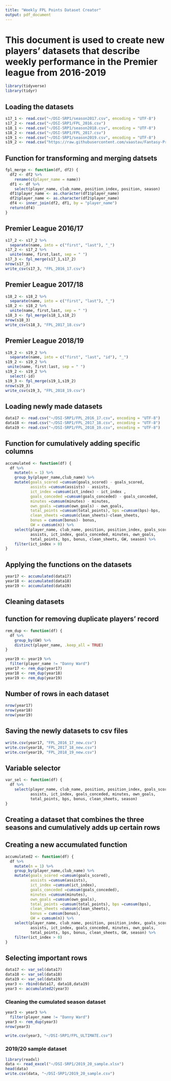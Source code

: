 ```yaml
---
title: "Weekly FPL Points Dataset Creator"
output: pdf_document
---
```



# This document is used to create new players' datasets that describe weekly performance in the Premier league from 2016-2019

```r
library(tidyverse)
library(tidyr)
```

## Loading the datasets

```r
s17_1 <- read.csv("~/DSI-SRP1/season2017.csv", encoding = "UTF-8")
s17_2 <- read.csv("~/DSI-SRP1/FPL_2016.csv")
s18_1 <- read.csv("~/DSI-SRP1/season2018.csv", encoding = "UTF-8")
s18_2 <- read.csv("~/DSI-SRP1/FPL_2017.csv")
s19_1 <- read.csv("~/DSI-SRP1/season2019.csv", encoding = "UTF-8")
s19_2 <- read.csv("https://raw.githubusercontent.com/vaastav/Fantasy-Premier-League/master/data/2018-19/gws/merged_gw.csv")
```

## Function for transforming and merging datsets

```r
fpl_merge <- function(df, df2) {
  df2 <- df2 %>% 
    rename(c(player_name = name))
  df1 <- df %>% 
    select(player_name, club_name, position_index, position, season)
  df1$player_name <- as.character(df1$player_name)
  df2$player_name <- as.character(df2$player_name)
  df4 <- inner_join(df2, df1, by = "player_name")
  return(df4)
}

```

## Premier League 2016/17

```r
s17_2 <- s17_2 %>% 
  separate(name, into = c("first", "last"), "_")
s17_2 <- s17_2 %>% 
  unite(name, first,last, sep = " ")
s17_3 <- fpl_merge(s17_1,s17_2)
nrow(s17_3)
write_csv(s17_3, "FPL_2016_17.csv")
```


## Premier League 2017/18
```r
s18_2 <- s18_2 %>% 
  separate(name, into = c("first", "last"), "_")
s18_2 <- s18_2 %>% 
  unite(name, first,last, sep = " ")
s18_3 <- fpl_merge(s18_1,s18_2)
nrow(s18_3)
write_csv(s18_3, "FPL_2017_18.csv")
```

## Premier League 2018/19

```r
s19_2 <- s19_2 %>% 
  separate(name, into = c("first", "last", "id"), "_")
s19_2 <- s19_2 %>% 
 unite(name, first:last, sep = " ")
s19_2 <- s19_2 %>% 
  select(-id)
s19_3 <- fpl_merge(s19_1,s19_2)
nrow(s19_3)
write_csv(s19_3, "FPL_2018_19.csv")

```

## Loading newly made datasets

```r
data17 <- read.csv("~/DSI-SRP1/FPL_2016_17.csv", encoding = "UTF-8")
data18 <- read.csv("~/DSI-SRP1/FPL_2017_18.csv", encoding = "UTF-8")
data19 <- read.csv("~/DSI-SRP1/FPL_2018_19.csv", encoding = "UTF-8")
```

## Function for cumulatively adding specific columns

```r
accumulated <- function(df) {
  df %>% 
    mutate(n = 1) %>% 
    group_by(player_name,club_name) %>% 
    mutate(goals_scored =cumsum(goals_scored) - goals_scored, 
           assists =cumsum(assists) - assists,
           ict_index =cumsum(ict_index) - ict_index ,
           goals_conceded =cumsum(goals_conceded) - goals_conceded,
           minutes =cumsum(minutes) - minutes, 
           own_goals =cumsum(own_goals) - own_goals, 
           total_points =cumsum(total_points), bps =cumsum(bps)-bps,
           clean_sheets =cumsum(clean_sheets)-clean_sheets, 
           bonus = cumsum(bonus)- bonus,
           GW = cumsum(n)) %>% 
    select(player_name, club_name, position, position_index, goals_scored,
           assists, ict_index, goals_conceded, minutes, own_goals,
           total_points, bps, bonus, clean_sheets, GW, season) %>% 
    filter(ict_index > 0)
}
```

## Applying the functions on the datasets

```r
year17 <- accumulated(data17)
year18 <- accumulated(data18)
year19 <- accumulated(data19)
```

## Cleaning datasets

## function for removing duplicate players' record

```r
rem_dup <- function(df) {
  df %>% 
    group_by(GW) %>% 
    distinct(player_name, .keep_all = TRUE)
}

```

```r
year19 <- year19 %>% 
  filter(player_name != "Danny Ward")
year17 <- rem_dup(year17)
year18 <- rem_dup(year18)
year19 <- rem_dup(year19)
```

## Number of rows in each dataset

```r
nrow(year17)
nrow(year18)
nrow(year19)
```

## Saving the newly datasets to csv files

```r
write.csv(year17, "FPL_2016_17_new.csv")
write.csv(year18, "FPL_2017_18_new.csv")
write.csv(year19, "FPL_2018_19_new.csv")
```

## Variable selector

```r
var_sel <- function(df) {
  df %>% 
    select(player_name, club_name, position, position_index, goals_scored,
           assists, ict_index, goals_conceded, minutes, own_goals,
           total_points, bps, bonus, clean_sheets, season)
}
```

## Creating a dataset that combines the three seasons and cumulatively adds up certain rows

## Creating a new accumulated function

```r
accumulated2 <- function(df) {
  df %>% 
    mutate(n = 1) %>% 
    group_by(player_name,club_name) %>% 
    mutate(goals_scored =cumsum(goals_scored), 
           assists =cumsum(assists),
           ict_index =cumsum(ict_index),
           goals_conceded =cumsum(goals_conceded),
           minutes =cumsum(minutes), 
           own_goals =cumsum(own_goals), 
           total_points =cumsum(total_points), bps =cumsum(bps),
           clean_sheets =cumsum(clean_sheets), 
           bonus = cumsum(bonus),
           GW = cumsum(n)) %>% 
    select(player_name, club_name, position, position_index, goals_scored,
           assists, ict_index, goals_conceded, minutes, own_goals,
           total_points, bps, bonus, clean_sheets, GW, season) %>% 
    filter(ict_index > 0)
}

```

## Selecting important rows

```r
data17 <- var_sel(data17)
data18 <- var_sel(data18)
data19 <- var_sel(data19)
year3 <- rbind(data17, data18,data19)
year3 <- accumulated2(year3)
```

### Cleaning the cumulated season dataset

```r
year3 <- year3 %>% 
  filter(player_name != "Danny Ward")
year3 <- rem_dup(year3)
nrow(year3)
```

```r
write.csv(year3, "~/DSI-SRP1/FPL_ULTIMATE.csv")
```

### 2019/20 sample dataset

```r
library(readxl)
data <- read_excel("~/DSI-SRP1/2019_20_sample.xlsx")
head(data)
write.csv(data, "~/DSI-SRP1/2019_20_sample.csv")

```

